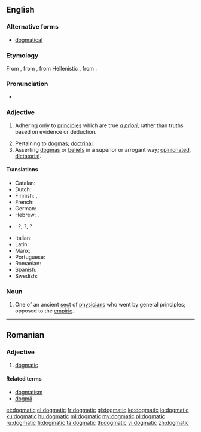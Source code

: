 ==English==

===Alternative forms===
* [[dogmatical]]

===Etymology===
From {{etyl|fr|en}} {{term|dogmatique|lang=fr}}, from {{etyl|LL.|en}} {{term|dogmaticus}}, from Hellenistic {{etyl|grc|en}} {{term|δογματικός||didactic|lang=grc}}, from {{term|δόγμα||dogma|lang=grc}}.

===Pronunciation===
* {{a|UK}} {{IPA|/dɒɡˈmatɪk/}}

===Adjective===
{{en-adj}}

# {{context|philosophy|medicine|lang=en}} Adhering only to [[principle]]s which are true ''[[a priori]]'', rather than truths based on evidence or deduction.
# Pertaining to [[dogma]]s; [[doctrinal]].
# Asserting [[dogma]]s or [[belief]]s in a superior or arrogant way; [[opinionated]], [[dictatorial]].

====Translations====
{{trans-top|asserting beliefs in an arrogant way}}
* Catalan: {{t-|ca|dogmàtic}}
* Dutch: {{t+|nl|dogmatisch}}
* Finnish: {{t-|fi|dogmaattinen}}, {{t-|fi|joustamaton}}
* French: {{t+|fr|dogmatique}}
* German: {{t+|de|dogmatisch}}
* Hebrew: {{t-|he|דוגמטי|sc=Hebr}}, {{t-|he|פסקני|sc=Hebr}}
* {{ttbc|id}}: {{t+|id|dogmatis}}?, {{t+|id|dogmatik}}?, {{t+|id|kolot}}?
{{trans-mid}}
* Italian: {{t-|it|dogmatico|m}}
* Latin: {{t-|la|dogmaticus|m}}
* Manx: {{t-|gv|bun-chredjuagh}}
* Portuguese: {{t+|pt|dogmático}}
* Romanian: {{t-|ro|dogmatic|m|n}}
* Spanish: {{t-|es|dogmático}}
* Swedish: {{t+|sv|dogmatisk}}
{{trans-bottom}}

===Noun===
{{en-noun}}

# One of an ancient [[sect]] of [[physician]]s who went by general principles; opposed to the [[empiric]].

----

==Romanian==

===Adjective===
{{ro-adj}} {{g|m|n}}

# [[dogmatic]]

====Related terms====
* [[dogmatism]]
* [[dogmă]]

[[et:dogmatic]]
[[el:dogmatic]]
[[fr:dogmatic]]
[[gl:dogmatic]]
[[ko:dogmatic]]
[[io:dogmatic]]
[[ku:dogmatic]]
[[hu:dogmatic]]
[[ml:dogmatic]]
[[my:dogmatic]]
[[pl:dogmatic]]
[[ru:dogmatic]]
[[fi:dogmatic]]
[[ta:dogmatic]]
[[th:dogmatic]]
[[vi:dogmatic]]
[[zh:dogmatic]]